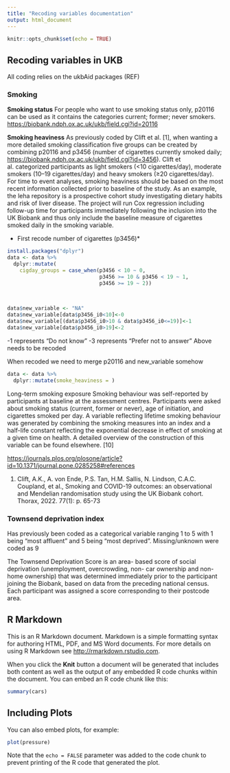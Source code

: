 ```yaml
---
title: "Recoding variables documentation"
output: html_document
---
```


```r
knitr::opts_chunk$set(echo = TRUE)
```

## Recoding variables in UKB

All coding relies on the ukbAid packages (REF)

### Smoking

**Smoking status** For people who want to use smoking status only,
p20116 can be used as it contains the categories current; former; never
smokers. <https://biobank.ndph.ox.ac.uk/ukb/field.cgi?id=20116>

**Smoking heaviness** As previously coded by Clift et al. [1], when
wanting a more detailed smoking classification five groups can be
created by combining p20116 and p3456 (number of cigarettes currently
smoked daily; <https://biobank.ndph.ox.ac.uk/ukb/field.cgi?id=3456>).
Clift et al. categorized participants as light smokers (\<10
cigarettes/day), moderate smokers (10--19 cigarettes/day) and heavy
smokers (≥20 cigarettes/day). For time to event analyses, smoking
heaviness should be based on the most recent information collected prior
to baseline of the study. As an example, the leha repository is a
prospective cohort study investigating dietary habits and risk of liver
disease. The project will run Cox regression including follow-up time
for participants immediately following the inclusion into the UK Biobank
and thus only include the baseline measure of cigarettes smoked daily in
the smoking variable.

-   First recode number of cigarettes (p3456)\*

```r
install.packages("dplyr")
data <- data %>% 
  dplyr::mutate(
    cigday_groups = case_when(p3456 < 10 ~ 0,
                              p3456 >= 10 & p3456 < 19 ~ 1,
                              p3456 >= 19 ~ 2))
                

                
data$new_variable <- "NA"
data$new_variable[data$p3456_i0<10]<-0
data$new_variable[(data$p3456_i0>10 & data$p3456_i0<=19)]<-1
data$new_variable[data$p3456_i0>19]<-2
```

-1 represents "Do not know" -3 represents "Prefer not to answer" Above
needs to be recoded

When recoded we need to merge p20116 and new_variable somehow

```r
data <- data %>% 
  dplyr::mutate(smoke_heaviness = )
```

Long-term smoking exposure Smoking behaviour was self-reported by
participants at baseline at the assessment centres. Participants were
asked about smoking status (current, former or never), age of
initiation, and cigarettes smoked per day. A variable reflecting
lifetime smoking behaviour was generated by combining the smoking
measures into an index and a half-life constant reflecting the
exponential decrease in effect of smoking at a given time on health. A
detailed overview of the construction of this variable can be found
elsewhere. [10]

<https://journals.plos.org/plosone/article?id=10.1371/journal.pone.0285258#references>

1.  Clift, A.K., A. von Ende, P.S. Tan, H.M. Sallis, N. Lindson, C.A.C.
    Coupland, et al., Smoking and COVID-19 outcomes: an observational
    and Mendelian randomisation study using the UK Biobank cohort.
    Thorax, 2022. 77(1): p. 65-73


### Townsend deprivation index
Has previously been coded as a categorical variable ranging 1 to 5 with 1 being "most affluent" and 5 being "most deprived". Missing/unknown were coded as 9


The Townsend Deprivation Score is an area- based score of social deprivation (unemployment, overcrowding, non- car ownership and non- home ownership) that was determined immediately prior to the participant joining the Biobank, based on data from the preceding national census. Each participant was assigned a score corresponding to their postcode area.


## R Markdown

This is an R Markdown document. Markdown is a simple formatting syntax
for authoring HTML, PDF, and MS Word documents. For more details on
using R Markdown see <http://rmarkdown.rstudio.com>.

When you click the **Knit** button a document will be generated that
includes both content as well as the output of any embedded R code
chunks within the document. You can embed an R code chunk like this:

```r
summary(cars)
```

## Including Plots

You can also embed plots, for example:

```r
plot(pressure)
```

Note that the `echo = FALSE` parameter was added to the code chunk to
prevent printing of the R code that generated the plot.
